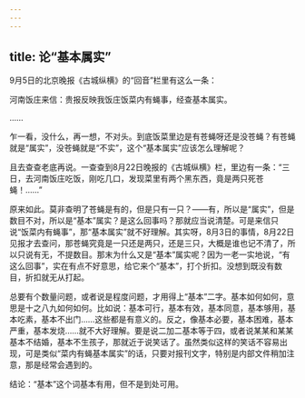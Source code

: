 ```yaml
---
---
---
```

title: 论“基本属实”
---




9月5日的北京晚报《古城纵横》的“回音”栏里有这么一条：

河南饭庄来信：贵报反映我饭庄饭菜内有蝇事，经查基本属实。

……

乍一看，没什么，再一想，不对头。到底饭菜里边是有苍蝇呀还是没苍蝇？有苍蝇就是“属实”，没苍蝇就是“不实”，这个“基本属实”应该怎么理解呢？

且去查查老底再说。一查查到8月22日晚报的《古城纵横》栏，里边有一条：“三日，去河南饭庄吃饭，刚吃几口，发现菜里有两个黑东西，竟是两只死苍蝇！……”

原来如此。莫非查明了苍蝇是有的，但是只有一只？——有，所以是“属实”，但是数目不对，所以是“基本”属实？是这么回事吗？那就应当说清楚。可是来信只说“饭菜内有蝇事”，那“基本属实”就不好理解。其实呀，8月3日的事情，8月22日见报才去查问，那苍蝇究竟是一只还是两只，还是三只，大概是谁也记不清了，所以只说有无，不提数目。那末为什么又是“基本”属实呢？因为一老一实地说，“有这么回事”，实在有点不好意思，给它来个“基本”，打个折扣。没想到既没有数目，折扣就无从打起。

总要有个数量问题，或者说是程度问题，才用得上“基本”二字。基本如何如何，意思是十之八九如何如何。比如说：基本可行，基本有效，基本同意，基本够用，基本吃素，基本不出门……这些都是有意义的。反之，像基本必要，基本困难，基本严重，基本发烧……就不大好理解。要是说二加二基本等于四，或者说某某和某某基本不结婚，基本不生孩子，那就近于说笑话了。虽然类似这样的笑话不容易出现，可是类似“菜内有蝇基本属实”的话，只要对报刊文字，特别是内部文件稍加注意，那是经常会遇到的。

结论：“基本”这个词基本有用，但不是到处可用。